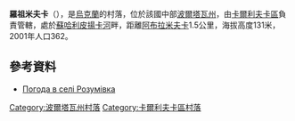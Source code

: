 {{coord|49|20|48|N|35|2|21|E|scale:100000_region:UA|display=title}}

'''羅祖米夫卡'''（{{lang-uk|Розумівка}}），是[[烏克蘭|烏克蘭]]的村落，位於該國中部[[波爾塔瓦州|波爾塔瓦州]]，由[[卡爾利夫卡區|卡爾利夫卡區]]負責管轄，處於[[蘇哈利皮揚卡河|蘇哈利皮揚卡河]]畔，距離[[阿布拉米夫卡_(馬希夫卡區)|阿布拉米夫卡]]1.5公里，海拔高度131米，2001年人口362。

==參考資料==
* [http://weather.in.ua/ua/poltavskaja/22644 Погода в селі Розумівка] {{Wayback|url=http://weather.in.ua/ua/poltavskaja/22644 |date=20111219202036 }}

{{DEFAULTSORT:Розумівка}}
[[Category:波爾塔瓦州村落|Category:波爾塔瓦州村落]]
[[Category:卡爾利夫卡區村落|Category:卡爾利夫卡區村落]]


{{Poltava-geo-stub}}